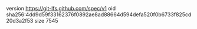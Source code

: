 version https://git-lfs.github.com/spec/v1
oid sha256:4dd9d59f33162376f0892ae8ad88664d594defa520f0b6733f825cd20d3a2f53
size 7545
